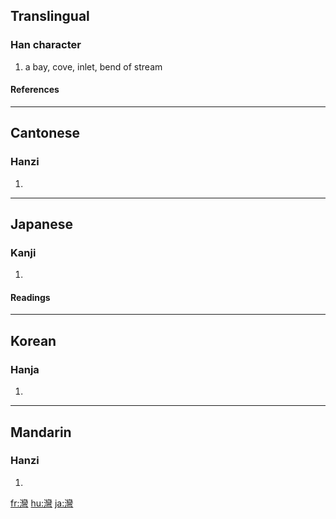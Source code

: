{{see|湾}}

==Translingual==
===Han character===
{{Han char|rn=85|rad=水|as=22|sn=25|four=3212<sub>7</sub>|canj=水女火弓 (EVFN)}}
# a bay, cove, inlet, bend of stream
====References====
{{Han ref|kx=0664.100|dkj=18823|dj=1072.340|hdz=31798.090|uh=7063|ud=28771|bh=C657|bd=50775}}

----
==Cantonese==
===Hanzi===
{{yue-hanzi|jyut=waan<sup>1</sup>|y=waan<sup>1</sup>}}
# {{defn|Cantonese}}

----
==Japanese==
===Kanji===
{{ja-kanji|grade=|rs=水22}}
# {{defn|Japanese}} 
====Readings====
{{ja-readings|on=[[わん]] (wan)|kun=[[いりこむ]] (irikomu)}}

----
==Korean==
===Hanja===
{{ko-hanja|hangeul=만|eumhun=|rv=man|mr=man|y=man}}
# {{defn|Korean}}

----
==Mandarin==
===Hanzi===
{{cmn-hanzi|sim=湾|pin=[[wān]] ([[wan1]])|wg=wan<sup>1</sup>}}
# {{defn|Mandarin}}

[[fr:灣]]
[[hu:灣]]
[[ja:灣]]